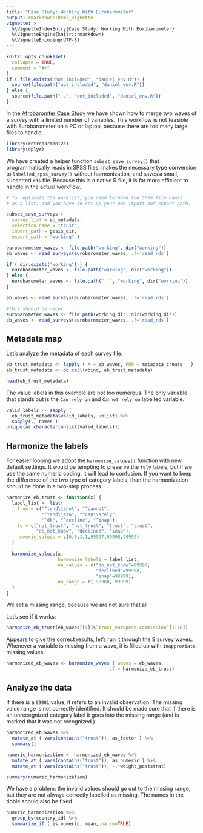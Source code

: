 ```yaml
---
title: "Case Study: Working With Eurobarometer"
output: rmarkdown::html_vignette
vignette: >
  %\VignetteIndexEntry{Case Study: Working With Eurobarometer}
  %\VignetteEngine{knitr::rmarkdown}
  %\VignetteEncoding{UTF-8}
---
```


```r
knitr::opts_chunk$set(
  collapse = TRUE,
  comment = "#>"
)
if ( file.exists("not_included", "daniel_env.R")) {
  source(file.path("not_included", "daniel_env.R"))
} else {
  source(file.path("..", "not_included", "daniel_env.R"))
}

```

In the [Afrobaromter Case Study](http://retroharmonize.satellitereport.com/articles/afrobarometer.html) we have shown how to merge two waves of a survey with a limited number of variables.  This workflow is not feasible with Eurobarometer on a PC or laptop, because there are too many large files to handle. 


```r
library(retroharmonize)
library(dplyr)
```

We have created a helper function `subset_save_survey()` that programmatically reads in SPSS files, makes the necessary type conversion to `labelled_spss_survey()` without harmonization, and saves a small, subsetted `rds` file. Because this is a native R file, it is far more efficient to handle in the actual workflow.

```r
# To replicate the worklist, you need to have the SPSS file names 
# as a list, and you have to set up your own import and export path.

subset_save_surveys ( 
  survey_list = eb_metadata, 
  selection_name = "trust",
  import_path = gesis_dir, 
  export_path = "working" )

```

```r
eurobarometer_waves <- file.path("working", dir("working"))
eb_waves <- read_surveys(eurobarometer_waves, .f='read_rds')
```

```r
if ( dir.exists("working") ) {
  eurobarometer_waves <- file.path("working", dir("working"))
} else { 
  eurobarometer_waves <- file.path("..", "working", dir("working"))
}

eb_waves <- read_surveys(eurobarometer_waves, .f='read_rds')
```

```r
#this should be nicer ....
eurobarometer_waves <- file.path(working_dir, dir(working_dir))
eb_waves <- read_surveys(eurobarometer_waves, .f='read_rds')
```

## Metadata map

Let's analyze the metadata of each survey file. 

```r
eb_trust_metadata <- lapply ( X = eb_waves, FUN = metadata_create   )
eb_trust_metadata <- do.call(rbind, eb_trust_metadata)
```

```r
head(eb_trust_metadata)
```

The value labels in this example are not too numerous.  The only variable that stands out is the `Can rely on` and `Cannot rely on` labelled variable. 

```r
valid_labels <- sapply (
  eb_trust_metadata$valid_labels, unlist) %>%
  sapply(., names )
unique(as.character(unlist(valid_labels)))
```
## Harmonize the labels

For easier looping we adopt the `harmonize_values()` function with new default settings. It would be tempting to preserve the `rely` labels, but if we use the same numeric coding, it will lead to confusion. If you want to keep the difference of the two type of category labels, than the harmonization should be done in a two-step process. 

```r
harmonize_eb_trust <- function(x) {
  label_list <- list(
    from = c("^tend\\snot", "^cannot", 
             "^tend\\sto", "^can\\srely", 
             "^dk", "^decline", "^inap"), 
    to = c("not_trust", "not_trust", "trust", "trust", 
           "do_not_know", "declined", "inap"), 
    numeric_values = c(0,0,1,1,99997,99998,99999)
  )
  
  harmonize_values(x, 
                   harmonize_labels = label_list, 
                   na_values = c("do_not_know"=99997,
                                 "declined"=99998,
                                 "inap"=99999), 
                   na_range = c( 99900, 99999)
  )
}
```

We set a missing range, because we are not sure that all 

Let's see if it works:

```r
harmonize_eb_trust(eb_waves[[4]]$`trust_european-commission`[1:10])
```
Appears to give the correct results, let's run it through the 9 survey waves. Whenever a variable is missing from a wave, it is filled up with `inapproriate` missing values.

```r
harmonized_eb_waves <- harmonize_waves ( waves = eb_waves, 
                                      .f = harmonize_eb_trust)
```

## Analyze the data

If there is a `99901` value, it refers to an invalid observation. The missing value range is not correctly identified. It should be made sure that if there is an unrecognized category label it goes into the missing range (and is marked that it was not recognized.)

```r
harmonized_eb_waves %>%
  mutate_at ( vars(contains("trust")), as_factor ) %>%
  summary()
```
```r
numeric_harmonization <- harmonized_eb_waves %>%
  mutate_at ( vars(contains("trust")), as_numeric ) %>%
  mutate_at ( vars(contains("trust")), ~.*weight_poststrat) 

summary(numeric_harmonization)
```

We have a problem: the invalid values should go out to the missing range, but they are not always correctly labelled as missing. The names in the tibble should also be fixed.

```r
numeric_harmonization %>%
  group_by(country_id) %>%
  summarize_if ( is.numeric, mean, na.rm=TRUE) 
```
